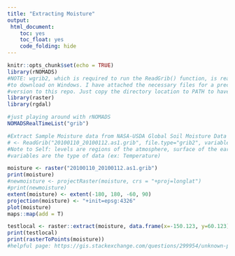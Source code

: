 ```yaml
---
title: "Extracting Moisture"
output:
 html_document:
    toc: yes
    toc_float: yes
    code_folding: hide
---
```


```r
knitr::opts_chunk$set(echo = TRUE)
library(rNOMADS)
#NOTE: wgrib2, which is required to run the ReadGrib() function, is really hard 
#to download on Windows. I have attached the necessary files for a precompiled 
#version to this repo. Just copy the directory location to PATH to have it work.
library(raster)
library(rgdal)
```

```r
#just playing around with rNOMADS
NOMADSRealTimeList("grib")
```

```r
#Extract Sample Moisture data from NASA-USDA Global Soil Moisture Data
# <- ReadGrib("20100110_20100112.as1.grib", file.type="grib2", variables = "", levels ="")
#Note to Self: levels are regions of the atmosphere, surface of the earth, or subsurface
#variables are the type of data (ex: Temperature)

moisture <- raster("20100110_20100112.as1.grib")
print(moisture)
#newmoisture <- projectRaster(moisture, crs = "+proj=longlat")
#print(newmoisture)
extent(moisture) <- extent(-180, 180, -60, 90)
projection(moisture) <- "+init=epsg:4326"
plot(moisture)
maps::map(add = T)

testlocal <- raster::extract(moisture, data.frame(x=-150.123, y=60.123))
print(testlocal)
print(rasterToPoints(moisture))
#helpful page: https://gis.stackexchange.com/questions/299954/unknown-projection-of-grib-file
```


